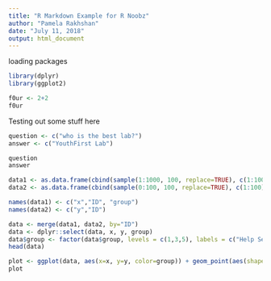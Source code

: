 ---
title: "R Markdown Example for R Noobz"
author: "Pamela Rakhshan"
date: "July 11, 2018"
output: html_document
---

loading packages
```{r}
library(dplyr)
library(ggplot2)
```


```{r}
f0ur <- 2+2
f0ur

```


Testing out some stuff here
```{r}
question <- c("who is the best lab?")
answer <- c("YouthFirst Lab")

question
answer
```
```{r warning=FALSE}
data1 <- as.data.frame(cbind(sample(1:1000, 100, replace=TRUE), c(1:100), c(1,3,5)))
data2 <- as.data.frame(cbind(sample(0:100, 100, replace=TRUE), c(1:100)))

names(data1) <- c("x","ID", "group")
names(data2) <- c("y","ID")

data <- merge(data1, data2, by="ID")
data <- dplyr::select(data, x, y, group)
data$group <- factor(data$group, levels = c(1,3,5), labels = c("Help Seeking Control", "CHR", "Psychosis"))
head(data)

plot <- ggplot(data, aes(x=x, y=y, color=group)) + geom_point(aes(shape=group, fill = group))
plot
```
